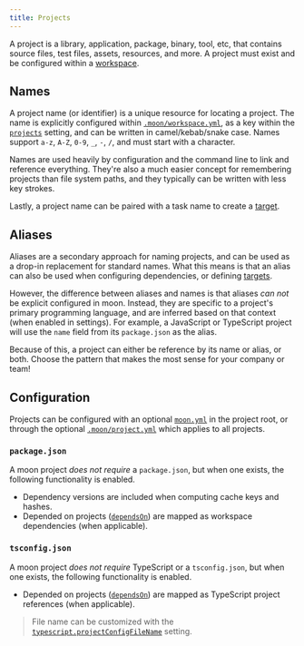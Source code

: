 ```yaml
---
title: Projects
---
```


A project is a library, application, package, binary, tool, etc, that contains source files, test
files, assets, resources, and more. A project must exist and be configured within a
[workspace](./workspace).

## Names

A project name (or identifier) is a unique resource for locating a project. The name is explicitly
configured within [`.moon/workspace.yml`](../config/workspace), as a key within the
[`projects`](../config/workspace#projects) setting, and can be written in camel/kebab/snake case.
Names support `a-z`, `A-Z`, `0-9`, `_`, `-`, `/`, and must start with a character.

Names are used heavily by configuration and the command line to link and reference everything.
They're also a much easier concept for remembering projects than file system paths, and they
typically can be written with less key strokes.

Lastly, a project name can be paired with a task name to create a [target](./target).

## Aliases

Aliases are a secondary approach for naming projects, and can be used as a drop-in replacement for
standard names. What this means is that an alias can also be used when configuring dependencies, or
defining [targets](./target).

However, the difference between aliases and names is that aliases _can not_ be explicit configured
in moon. Instead, they are specific to a project's primary programming language, and are inferred
based on that context (when enabled in settings). For example, a JavaScript or TypeScript project
will use the `name` field from its `package.json` as the alias.

Because of this, a project can either be reference by its name or alias, or both. Choose the pattern
that makes the most sense for your company or team!

## Configuration

Projects can be configured with an optional [`moon.yml`](../config/project) in the project root, or
through the optional [`.moon/project.yml`](../config/global-project) which applies to all projects.

### `package.json`

A moon project _does not require_ a `package.json`, but when one exists, the following functionality
is enabled.

- Dependency versions are included when computing cache keys and hashes.
- Depended on projects ([`dependsOn`](../config/project#dependson)) are mapped as workspace
  dependencies (when applicable).

### `tsconfig.json`

A moon project _does not require_ TypeScript or a `tsconfig.json`, but when one exists, the
following functionality is enabled.

- Depended on projects ([`dependsOn`](../config/project#dependson)) are mapped as TypeScript project
  references (when applicable).

> File name can be customized with the
> [`typescript.projectConfigFileName`](../config/workspace#projectconfigfilename) setting.
